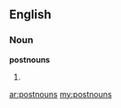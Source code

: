 ==English==

===Noun===
'''postnouns'''

# {{plural of|postnoun}}

[[ar:postnouns]]
[[my:postnouns]]